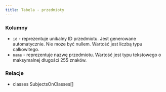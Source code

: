 ```yaml
---
title: Tabela - przedmioty
---
```


### Kolumny

- `id` - reprezentuje unikalny ID przedmiotu. Jest generowane automatycznie. Nie może być nullem. Wartość jest liczbą typu całkowitego.
- `name` - reprezentuje nazwę przedmiotu. Wartość jest typu tekstowego o maksymalnej długości 255 znaków.

### Relacje

- classes SubjectsOnClasses[]
